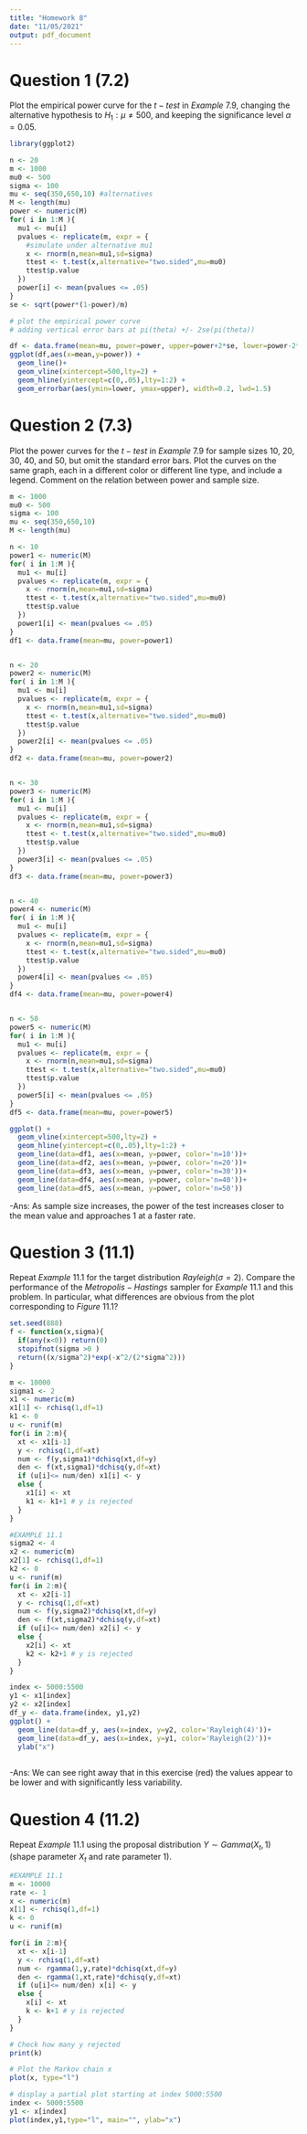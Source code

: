 ```yaml
---
title: "Homework 8"
date: "11/05/2021"
output: pdf_document
---
```


# Question 1 (7.2)
Plot the empirical power curve for the $t-test$ in $Example\ 7.9$, changing the alternative hypothesis to $H_1 : \mu \neq 500$, and keeping the significance level $\alpha = 0.05$.


``` r
library(ggplot2)

n <- 20
m <- 1000
mu0 <- 500
sigma <- 100
mu <- seq(350,650,10) #alternatives
M <- length(mu)
power <- numeric(M)
for( i in 1:M ){
  mu1 <- mu[i]
  pvalues <- replicate(m, expr = {
    #simulate under alternative mu1
    x <- rnorm(n,mean=mu1,sd=sigma)
    ttest <- t.test(x,alternative="two.sided",mu=mu0)
    ttest$p.value
  })
  power[i] <- mean(pvalues <= .05)
}
se <- sqrt(power*(1-power)/m)

# plot the empirical power curve
# adding vertical error bars at pi(theta) +/- 2se(pi(theta))

df <- data.frame(mean=mu, power=power, upper=power+2*se, lower=power-2*se)
ggplot(df,aes(x=mean,y=power)) +
  geom_line()+
  geom_vline(xintercept=500,lty=2) +
  geom_hline(yintercept=c(0,.05),lty=1:2) +
  geom_errorbar(aes(ymin=lower, ymax=upper), width=0.2, lwd=1.5)

```


# Question 2 (7.3)
Plot the power curves for the $t-test$ in $Example\ 7.9$ for sample sizes $10$, $20$, $30$, $40$, and $50$, but omit the standard error bars. Plot the curves on the same graph, each in a different color or different line type, and include a legend. Comment on the relation between power and sample size.

``` r
m <- 1000
mu0 <- 500
sigma <- 100
mu <- seq(350,650,10)
M <- length(mu)

n <- 10
power1 <- numeric(M)
for( i in 1:M ){
  mu1 <- mu[i]
  pvalues <- replicate(m, expr = {
    x <- rnorm(n,mean=mu1,sd=sigma)
    ttest <- t.test(x,alternative="two.sided",mu=mu0)
    ttest$p.value
  })
  power1[i] <- mean(pvalues <= .05)
}
df1 <- data.frame(mean=mu, power=power1)


n <- 20
power2 <- numeric(M)
for( i in 1:M ){
  mu1 <- mu[i]
  pvalues <- replicate(m, expr = {
    x <- rnorm(n,mean=mu1,sd=sigma)
    ttest <- t.test(x,alternative="two.sided",mu=mu0)
    ttest$p.value
  })
  power2[i] <- mean(pvalues <= .05)
}
df2 <- data.frame(mean=mu, power=power2)


n <- 30
power3 <- numeric(M)
for( i in 1:M ){
  mu1 <- mu[i]
  pvalues <- replicate(m, expr = {
    x <- rnorm(n,mean=mu1,sd=sigma)
    ttest <- t.test(x,alternative="two.sided",mu=mu0)
    ttest$p.value
  })
  power3[i] <- mean(pvalues <= .05)
}
df3 <- data.frame(mean=mu, power=power3)


n <- 40
power4 <- numeric(M)
for( i in 1:M ){
  mu1 <- mu[i]
  pvalues <- replicate(m, expr = {
    x <- rnorm(n,mean=mu1,sd=sigma)
    ttest <- t.test(x,alternative="two.sided",mu=mu0)
    ttest$p.value
  })
  power4[i] <- mean(pvalues <= .05)
}
df4 <- data.frame(mean=mu, power=power4)


n <- 50
power5 <- numeric(M)
for( i in 1:M ){
  mu1 <- mu[i]
  pvalues <- replicate(m, expr = {
    x <- rnorm(n,mean=mu1,sd=sigma)
    ttest <- t.test(x,alternative="two.sided",mu=mu0)
    ttest$p.value
  })
  power5[i] <- mean(pvalues <= .05)
}
df5 <- data.frame(mean=mu, power=power5)

```

``` r
ggplot() + 
  geom_vline(xintercept=500,lty=2) +
  geom_hline(yintercept=c(0,.05),lty=1:2) + 
  geom_line(data=df1, aes(x=mean, y=power, color='n=10'))+
  geom_line(data=df2, aes(x=mean, y=power, color='n=20'))+
  geom_line(data=df3, aes(x=mean, y=power, color='n=30'))+
  geom_line(data=df4, aes(x=mean, y=power, color='n=40'))+
  geom_line(data=df5, aes(x=mean, y=power, color='n=50'))
```

-Ans: As sample size increases, the power of the test increases closer to the mean value and approaches 1 at a faster rate. 


# Question 3 (11.1)
Repeat $Example\ 11.1$ for the target distribution $Rayleigh(\sigma = 2)$. Compare the performance of the $Metropolis-Hastings$ sampler for $Example\ 11.1$ and this problem. In particular, what differences are obvious from the plot corresponding to $Figure\ 11.1$?



``` r
set.seed(888)
f <- function(x,sigma){
  if(any(x<0)) return(0)
  stopifnot(sigma >0 )
  return((x/sigma^2)*exp(-x^2/(2*sigma^2)))
}

m <- 10000
sigma1 <- 2
x1 <- numeric(m)
x1[1] <- rchisq(1,df=1)
k1 <- 0
u <- runif(m)
for(i in 2:m){
  xt <- x1[i-1]
  y <- rchisq(1,df=xt)
  num <- f(y,sigma1)*dchisq(xt,df=y)
  den <- f(xt,sigma1)*dchisq(y,df=xt)
  if (u[i]<= num/den) x1[i] <- y
  else {
    x1[i] <- xt
    k1 <- k1+1 # y is rejected
  }
}

#EXAMPLE 11.1
sigma2 <- 4
x2 <- numeric(m)
x2[1] <- rchisq(1,df=1)
k2 <- 0
u <- runif(m)
for(i in 2:m){
  xt <- x2[i-1]
  y <- rchisq(1,df=xt)
  num <- f(y,sigma2)*dchisq(xt,df=y)
  den <- f(xt,sigma2)*dchisq(y,df=xt)
  if (u[i]<= num/den) x2[i] <- y
  else {
    x2[i] <- xt
    k2 <- k2+1 # y is rejected
  }
}
```


``` r
index <- 5000:5500
y1 <- x1[index]
y2 <- x2[index]
df_y <- data.frame(index, y1,y2)
ggplot() + 
  geom_line(data=df_y, aes(x=index, y=y2, color='Rayleigh(4)'))+
  geom_line(data=df_y, aes(x=index, y=y1, color='Rayleigh(2)'))+
  ylab("x")
  
```

-Ans: We can see right away that in this exercise (red) the values appear to be lower and with significantly less variability. 




# Question 4 (11.2)
Repeat $Example\ 11.1$ using the proposal distribution $Y \sim Gamma(X_t, 1)$ (shape parameter $X_t$ and rate parameter 1).


``` r
#EXAMPLE 11.1
m <- 10000
rate <- 1
x <- numeric(m)
x[1] <- rchisq(1,df=1)
k <- 0
u <- runif(m)

for(i in 2:m){
  xt <- x[i-1]
  y <- rchisq(1,df=xt)
  num <- rgamma(1,y,rate)*dchisq(xt,df=y)
  den <- rgamma(1,xt,rate)*dchisq(y,df=xt)
  if (u[i]<= num/den) x[i] <- y
  else {
    x[i] <- xt
    k <- k+1 # y is rejected
  }
}

# Check how many y rejected
print(k)

# Plot the Markov chain x
plot(x, type="l")

# display a partial plot starting at index 5000:5500
index <- 5000:5500
y1 <- x[index]
plot(index,y1,type="l", main="", ylab="x")

```















